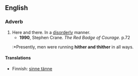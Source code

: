 ==English==

===Adverb===
{{en-adv|pos=[[hither]] and [[thither]]|-}}

#Here and there. In a [[disorderly]] manner.
#*'''1990''', Stephen Crane. ''The Red Badge of Courage''. p.72
#:*Presently, men were running '''hither and thither''' in all ways.

====Translations====
{{top}}
*Finnish: [[sinne tänne]]
{{bottom}}